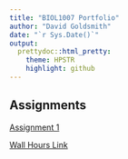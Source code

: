 ```yaml
---
title: "BIOL1007 Portfolio"
author: "David Goldsmith"
date: "`r Sys.Date()`"
output:
  prettydoc::html_pretty:
    theme: HPSTR
    highlight: github
---
```


## Assignments
[Assignment 1](Assignment_1.html)

[Wall Hours Link](https://athletics.middlebury.edu/sports/2020/6/4/facilities-climbing-wall.aspx)